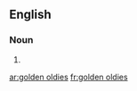 ==English==

===Noun===
{{head|en|plural|head=[[golden]] [[oldies]]}}

# {{plural of|golden oldie|lang=en|nocat=1}}

[[ar:golden oldies]]
[[fr:golden oldies]]